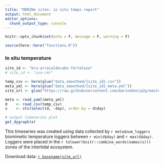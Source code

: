 ```yaml
---
title: "MARINe sites: in situ temps report"
output: html_document
editor_options: 
  chunk_output_type: console
---
```


```r
knitr::opts_chunk$set(echo = F, message = F, warning = F)
```

```r
source(here::here("functions.R"))
```

### In situ temperature

```r
site_id <- "bra-arraialdocabo-fortaleza"
# site_id <- "usa-rmr"

temp_csv <- here(glue("data_smoothed/{site_id}.csv"))
meta_yml <- here(glue("data_smoothed/{site_id}_meta.yml"))
site_url <- glue("https://raw.githubusercontent.com/marinebon/p2p/master/data/insitu_temp/{basename(temp_csv)}")

meta <- read_yaml(meta_yml)
d    <- read_csv(temp_csv)
x    <- xts(select(d, -day), order.by = d$day)

# output timeseries plot
get_dygraph(x)
```

This timeseries was created using data collected by `r meta$num_loggers` biomimetic temperature loggers between `r min(d$day)` and `r max(d$day)`. Loggers were placed in the `r tolower(knitr::combine_words(names(x)))` zones of the intertidal ecosystem.

Download data: [`r basename(site_url)`](`r site_url`) 

